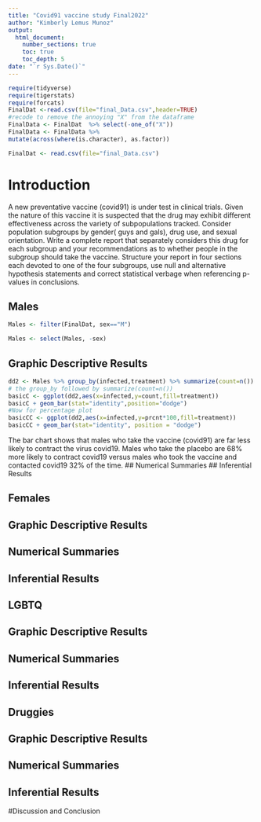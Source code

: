 ```yaml
---
title: "Covid91 vaccine study Final2022"
author: "Kimberly Lemus Munoz"
output: 
  html_document:
    number_sections: true
    toc: true
    toc_depth: 5
date: "`r Sys.Date()`" 
---
```


```r
require(tidyverse)
require(tigerstats)
require(forcats)
FinalDat <-read.csv(file="final_Data.csv",header=TRUE)
#recode to remove the annoying "X" from the dataframe
FinalData <- FinalDat  %>% select(-one_of("X"))
FinalData <- FinalData %>%
mutate(across(where(is.character), as.factor))

```

```r
FinalDat <- read.csv(file="final_Data.csv")
```


# Introduction

A new  preventative vaccine (covid91) is under test in clinical trials. Given the nature of this vaccine it is suspected that the drug may exhibit different effectiveness across the variety of subpopulations tracked. Consider population subgroups by gender( guys and gals), drug use, and sexual orientation. Write a complete report that separately considers this drug for each subgroup and your recommendations as to whether people in the subgroup should take the vaccine. Structure your report in four sections each devoted to one of the four subgroups, use null and alternative hypothesis statements and correct statistical verbage when referencing p-values in conclusions.

## Males
```r
Males <- filter(FinalDat, sex=="M")
```

```r
Males <- select(Males, -sex)
```

## Graphic Descriptive Results
```r
dd2 <- Males %>% group_by(infected,treatment) %>% summarize(count=n()) %>% mutate(prcnt=count/sum(count))
# the group_by followed by summarize(count=n())
basicC <- ggplot(dd2,aes(x=infected,y=count,fill=treatment))
basicC + geom_bar(stat="identity",position="dodge")
#Now for percentage plot
basicCC <- ggplot(dd2,aes(x=infected,y=prcnt*100,fill=treatment)) 
basicCC + geom_bar(stat="identity", position = "dodge")
```
The bar chart shows that males who take the vaccine (covid91) are far less likely to contract the virus covid19. Males who take the placebo are 68% more likely to contract covid19 versus males who took the vaccine and contacted covid19 32% of the time. 
## Numerical Summaries
## Inferential Results


## Females
## Graphic Descriptive Results
## Numerical Summaries
## Inferential Results

## LGBTQ
## Graphic Descriptive Results
## Numerical Summaries
## Inferential Results


## Druggies
## Graphic Descriptive Results
## Numerical Summaries
## Inferential Results


#Discussion and Conclusion

